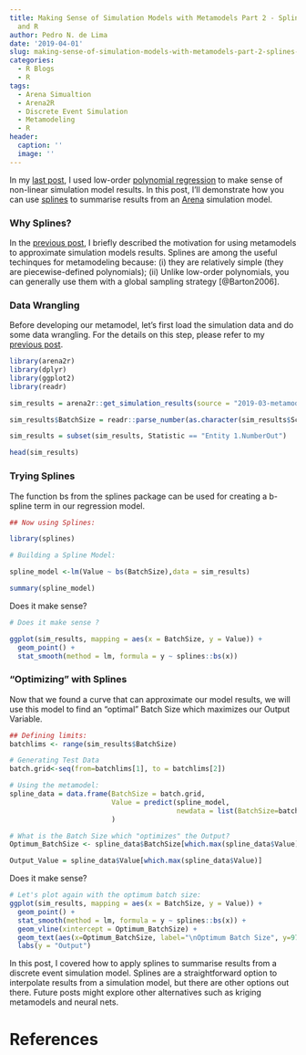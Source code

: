```yaml
---
title: Making Sense of Simulation Models with Metamodels Part 2 - Splines with Arena
  and R
author: Pedro N. de Lima
date: '2019-04-01'
slug: making-sense-of-simulation-models-with-metamodels-part-2-splines-with-arena-and-r
categories:
  - R Blogs
  - R
tags:
  - Arena Simualtion
  - Arena2R
  - Discrete Event Simulation
  - Metamodeling
  - R
header:
  caption: ''
  image: ''
---
```


In my [last post](post/making-sense-of-models-with-metamodels-low-order-polynomialss-with-arena-and-r/), I used low-order [polynomial regression](https://en.wikipedia.org/wiki/Polynomial_regression) to make sense of non-linear simulation model results. In this post, I'll demonstrate how you can use [splines](https://en.wikipedia.org/wiki/Spline_(mathematics)) to summarise results from an [Arena](https://www.arenasimulation.com/) simulation model. 

### Why Splines?

In the [previous post](post/making-sense-of-models-with-metamodels-low-order-polynomialss-with-arena-and-r/), I briefly described the motivation for using metamodels to approximate simulation models results. Splines are among the useful techinques for metamodeling because: (i) they are relatively simple (they are piecewise-defined polynomials); (ii) Unlike low-order polynomials, you can generally use them with a global sampling strategy [@Barton2006].

### Data Wrangling

Before developing our metamodel, let's first load the simulation data and do some data wrangling. For the details on this step, please refer to my [previous post](post/making-sense-of-models-with-metamodels-low-order-polynomialss-with-arena-and-r/).

```r
library(arena2r)
library(dplyr)
library(ggplot2)
library(readr)

sim_results = arena2r::get_simulation_results(source = "2019-03-metamodeling/")

sim_results$BatchSize = readr::parse_number(as.character(sim_results$Scenario))

sim_results = subset(sim_results, Statistic == "Entity 1.NumberOut")

head(sim_results)

```


### Trying Splines

The function bs from the splines package can be used for creating a b-spline term in our regression model.


```r
## Now using Splines:

library(splines)

# Building a Spline Model:

spline_model <-lm(Value ~ bs(BatchSize),data = sim_results)

summary(spline_model)

```

Does it make sense?

```r
# Does it make sense ?

ggplot(sim_results, mapping = aes(x = BatchSize, y = Value)) + 
  geom_point() + 
  stat_smooth(method = lm, formula = y ~ splines::bs(x))

```


### "Optimizing" with Splines

Now that we found a curve that can approximate our model results, we will use this model to find an "optimal" Batch Size which maximizes our Output Variable.


```r
## Defining limits:
batchlims <- range(sim_results$BatchSize)

# Generating Test Data
batch.grid<-seq(from=batchlims[1], to = batchlims[2])

# Using the metamodel:
spline_data = data.frame(BatchSize = batch.grid, 
                         Value = predict(spline_model,
                                         newdata = list(BatchSize=batch.grid))
                         )

# What is the Batch Size which "optimizes" the Output?
Optimum_BatchSize <- spline_data$BatchSize[which.max(spline_data$Value)]

Output_Value = spline_data$Value[which.max(spline_data$Value)]


```

Does it make sense?

```r

# Let's plot again with the optimum batch size:
ggplot(sim_results, mapping = aes(x = BatchSize, y = Value)) + 
  geom_point() + 
  stat_smooth(method = lm, formula = y ~ splines::bs(x)) +
  geom_vline(xintercept = Optimum_BatchSize) + 
  geom_text(aes(x=Optimum_BatchSize, label="\nOptimum Batch Size", y=9700), angle=90, text=element_text(size=11)) + 
  labs(y = "Output")


```

In this post, I covered how to apply splines to summarise results from a discrete event simulation model. Splines are a straightforward option to interpolate results from a simulation model, but there are other options out there. Future posts might explore other alternatives such as kriging metamodels and neural nets.


# References


